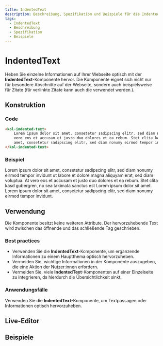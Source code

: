```yaml
---
title: IndentedText
description: Beschreibung, Spezifikation und Beispiele für die IndentedText-Komponente.
tags:
  - IndentedText
  - Beschreibung
  - Spezifikation
  - Beispiele
---
```



# IndentedText

Heben Sie einzelne Informationen auf Ihrer Webseite optisch mit der **IndentedText**-Komponente hervor. Die Komponente eignet sich nicht nur für besondere Abschnitte auf der Webseite, sondern auch beispielsweise für Zitate (für verlinkte Zitate kann auch die <kol-link _href="/docs/components/quote/" _label="/docs/components/quote/" _label="kol-quote-Komponente"></kol-link> verwendet werden.).

## Konstruktion

### Code

```html
<kol-indented-text>
	Lorem ipsum dolor sit amet, consetetur sadipscing elitr, sed diam nonumy eirmod tempor invidunt ut labore et dolore magna aliquyam erat, sed diam voluptua. At
	vero eos et accusam et justo duo dolores et ea rebum. Stet clita kasd gubergren, no sea takimata sanctus est Lorem ipsum dolor sit amet. Lorem ipsum dolor sit
	amet, consetetur sadipscing elitr, sed diam nonumy eirmod tempor invidunt.
</kol-indented-text>
```

### Beispiel

<kol-indented-text>
	Lorem ipsum dolor sit amet, consetetur sadipscing elitr, sed diam nonumy eirmod tempor invidunt ut labore et dolore magna aliquyam erat, sed diam voluptua. At vero eos et accusam et justo duo dolores et ea rebum. Stet clita kasd gubergren, no sea takimata sanctus est Lorem ipsum dolor sit amet. Lorem ipsum dolor sit amet, consetetur sadipscing
	elitr, sed diam nonumy eirmod tempor invidunt.
</kol-indented-text>

## Verwendung

Die Komponente besitzt keine weiteren Attribute. Der hervorzuhebende Text wird zwischen das öffnende und das schließende Tag geschrieben.

### Best practices

- Verwenden Sie die **IndentedText**-Komponente, um ergänzende Informationen zu einem Hauptthema optisch hervorzuheben.
- Vermeiden Sie, wichtige Informationen in der Komponente auszugeben, die eine Aktion der Nutzer:innen erfordern.
- Vermeiden Sie, viele **IndentedText**-Komponenten auf einer Einzelseite zu integrieren, da hierdurch die Übersichtlichkeit sinkt.

### Anwendungsfälle

Verwenden Sie die **IndentedText**-Komponente, um Textpassagen oder Informationen optisch hervorzuheben.

<Readme />

<ExampleLink component="indented-text" />

## Live-Editor

<LiveEditorCompact component="indented-text" />

## Beispiele

<Configurator component="indented-text" sample="basic" />
